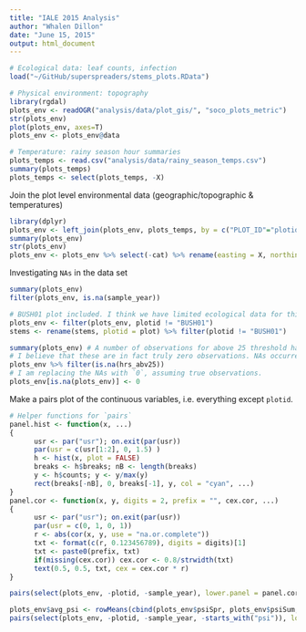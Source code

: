 ```yaml
---
title: "IALE 2015 Analysis"
author: "Whalen Dillon"
date: "June 15, 2015"
output: html_document
---
```



```r
# Ecological data: leaf counts, infection
load("~/GitHub/superspreaders/stems_plots.RData")

# Physical environment: topography
library(rgdal)
plots_env <- readOGR("analysis/data/plot_gis/", "soco_plots_metric")
str(plots_env)
plot(plots_env, axes=T)
plots_env <- plots_env@data

# Temperature: rainy season hour summaries
plots_temps <- read.csv("analysis/data/rainy_season_temps.csv")
summary(plots_temps)
plots_temps <- select(plots_temps, -X)
```

Join the plot level environmental data (geographic/topographic & temperatures)
```r
library(dplyr)
plots_env <- left_join(plots_env, plots_temps, by = c("PLOT_ID"="plotid"))
summary(plots_env)
str(plots_env)
plots_env <- plots_env %>% select(-cat) %>% rename(easting = X, northing = Y, plotid = PLOT_ID)
```

Investigating `NAs` in the data set
```r
summary(plots_env)
filter(plots_env, is.na(sample_year))

# BUSH01 plot included. I think we have limited ecological data for this plot, and no microclimate data. So, I am going to exclude it from all the data sets
plots_env <- filter(plots_env, plotid != "BUSH01")
stems <- rename(stems, plotid = plot) %>% filter(plotid != "BUSH01")

summary(plots_env) # A number of observations for above 25 threshold have NAs
# I believe that these are in fact truly zero observations. NAs occurred for the 2010, 2011, and 2014 seasons, and the only NAs in the data set are associated with the above 25 threshold. 
plots_env %>% filter(is.na(hrs_abv25))
# I am replacing the NAs with `0`, assuming true observations.
plots_env[is.na(plots_env)] <- 0
```

Make a pairs plot of the continuous variables, i.e. everything except `plotid`.
```r
# Helper functions for `pairs`
panel.hist <- function(x, ...)
{
      usr <- par("usr"); on.exit(par(usr))
      par(usr = c(usr[1:2], 0, 1.5) )
      h <- hist(x, plot = FALSE)
      breaks <- h$breaks; nB <- length(breaks)
      y <- h$counts; y <- y/max(y)
      rect(breaks[-nB], 0, breaks[-1], y, col = "cyan", ...)
}
panel.cor <- function(x, y, digits = 2, prefix = "", cex.cor, ...)
{
      usr <- par("usr"); on.exit(par(usr))
      par(usr = c(0, 1, 0, 1))
      r <- abs(cor(x, y, use = "na.or.complete"))
      txt <- format(c(r, 0.123456789), digits = digits)[1]
      txt <- paste0(prefix, txt)
      if(missing(cex.cor)) cex.cor <- 0.8/strwidth(txt)
      text(0.5, 0.5, txt, cex = cex.cor * r)
}

pairs(select(plots_env, -plotid, -sample_year), lower.panel = panel.cor, diag.panel = panel.hist)

plots_env$avg_psi <- rowMeans(cbind(plots_env$psiSpr, plots_env$psiSum, plots_env$psiWin))
pairs(select(plots_env, -plotid, -sample_year, -starts_with("psi")), lower.panel = panel.cor, diag.panel = panel.hist)
```

